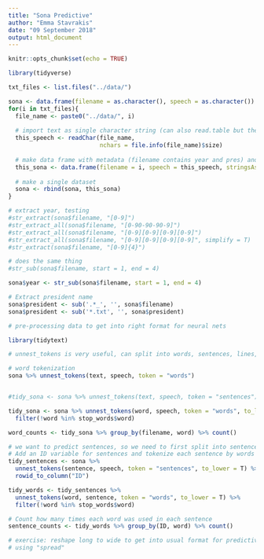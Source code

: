 ```yaml
---
title: "Sona Predictive"
author: "Emma Stavrakis"
date: "09 September 2018"
output: html_document
---
```


```r
knitr::opts_chunk$set(echo = TRUE)
```

```r
library(tidyverse)

txt_files <- list.files("../data/")

sona <- data.frame(filename = as.character(), speech = as.character())
for(i in txt_files){
  file_name <- paste0("../data/", i)
  
  # import text as single character string (can also read.table but the "seperator" causes problems)
  this_speech <- readChar(file_name, 
                          nchars = file.info(file_name)$size)
  
  # make data frame with metadata (filename contains year and pres) and speech
  this_sona <- data.frame(filename = i, speech = this_speech, stringsAsFactors = FALSE)
  
  # make a single dataset
  sona <- rbind(sona, this_sona)
}

# extract year, testing
#str_extract(sona$filename, "[0-9]")
#str_extract_all(sona$filename, "[0-90-90-90-9]")
#str_extract_all(sona$filename, "[0-9][0-9][0-9][0-9]")
#str_extract_all(sona$filename, "[0-9][0-9][0-9][0-9]", simplify = T)
#str_extract(sona$filename, "[0-9]{4}")

# does the same thing
#str_sub(sona$filename, start = 1, end = 4)

sona$year <- str_sub(sona$filename, start = 1, end = 4)

# Extract president name
sona$president <- sub('.*_', '', sona$filename)
sona$president <- sub('*.txt', '', sona$president)

# pre-processing data to get into right format for neural nets

library(tidytext)

# unnest_tokens is very useful, can split into words, sentences, lines, paragraphs, etc

# word tokenization
sona %>% unnest_tokens(text, speech, token = "words")


#tidy_sona <- sona %>% unnest_tokens(text, speech, token = "sentences")

tidy_sona <- sona %>% unnest_tokens(word, speech, token = "words", to_lower = T) %>% 
  filter(!word %in% stop_words$word) 

word_counts <- tidy_sona %>% group_by(filename, word) %>% count() 

# we want to predict sentences, so we need to first split into sentences
# Add an ID variable for sentences and tokenize each sentence by words
tidy_sentences <- sona %>% 
  unnest_tokens(sentence, speech, token = "sentences", to_lower = T) %>%
  rowid_to_column("ID")

tidy_words <- tidy_sentences %>% 
  unnest_tokens(word, sentence, token = "words", to_lower = T) %>% 
  filter(!word %in% stop_words$word) 

# Count how many times each word was used in each sentence
sentence_counts <- tidy_words %>% group_by(ID, word) %>% count() 

# exercise: reshape long to wide to get into usual format for predictive models 
# using "spread"




```